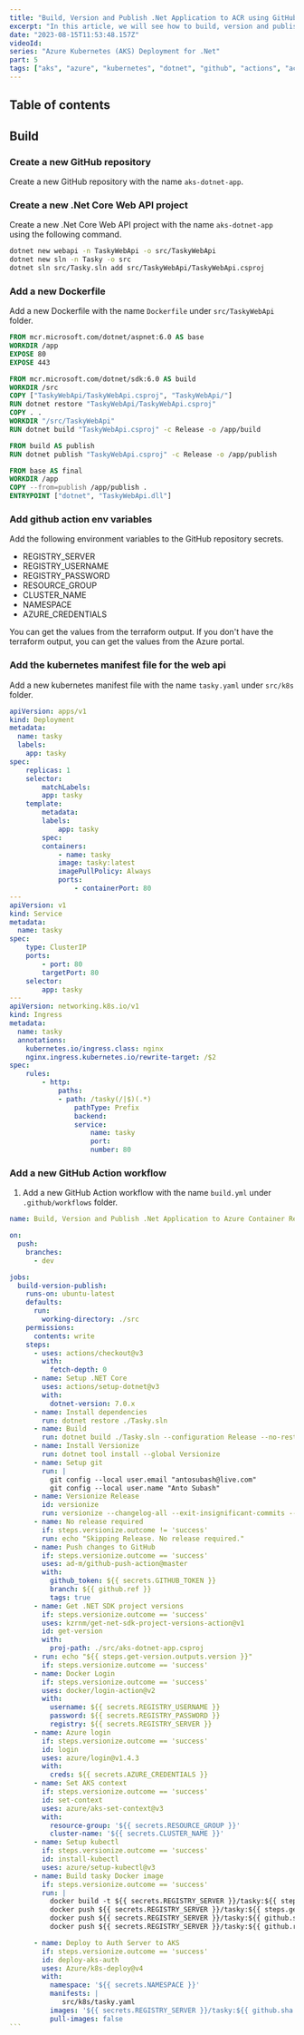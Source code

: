 ```yaml
---
title: "Build, Version and Publish .Net Application to ACR using GitHub Actions"
excerpt: "In this article, we will see how to build, version and publish .Net application to Azure Container Registry (ACR) using GitHub Actions."
date: "2023-08-15T11:53:48.157Z"
videoId:
series: "Azure Kubernetes (AKS) Deployment for .Net"
part: 5
tags: ["aks", "azure", "kubernetes", "dotnet", "github", "actions", "acr"]
---
```


## Table of contents

## Build

### Create a new GitHub repository

Create a new GitHub repository with the name `aks-dotnet-app`.

### Create a new .Net Core Web API project

Create a new .Net Core Web API project with the name `aks-dotnet-app` using the following command.

```bash
dotnet new webapi -n TaskyWebApi -o src/TaskyWebApi
dotnet new sln -n Tasky -o src
dotnet sln src/Tasky.sln add src/TaskyWebApi/TaskyWebApi.csproj
```

### Add a new Dockerfile

Add a new Dockerfile with the name `Dockerfile` under `src/TaskyWebApi` folder.

````dockerfile
FROM mcr.microsoft.com/dotnet/aspnet:6.0 AS base
WORKDIR /app
EXPOSE 80
EXPOSE 443

FROM mcr.microsoft.com/dotnet/sdk:6.0 AS build
WORKDIR /src
COPY ["TaskyWebApi/TaskyWebApi.csproj", "TaskyWebApi/"]
RUN dotnet restore "TaskyWebApi/TaskyWebApi.csproj"
COPY . .
WORKDIR "/src/TaskyWebApi"
RUN dotnet build "TaskyWebApi.csproj" -c Release -o /app/build

FROM build AS publish
RUN dotnet publish "TaskyWebApi.csproj" -c Release -o /app/publish

FROM base AS final
WORKDIR /app
COPY --from=publish /app/publish .
ENTRYPOINT ["dotnet", "TaskyWebApi.dll"]
````

### Add github action env variables

Add the following environment variables to the GitHub repository secrets.

- REGISTRY_SERVER
- REGISTRY_USERNAME
- REGISTRY_PASSWORD
- RESOURCE_GROUP
- CLUSTER_NAME
- NAMESPACE
- AZURE_CREDENTIALS

You can get the values from the terraform output. If you don't have the terraform output, you can get the values from the Azure portal.

### Add the kubernetes manifest file for the web api

Add a new kubernetes manifest file with the name `tasky.yaml` under `src/k8s` folder.

```yaml
apiVersion: apps/v1
kind: Deployment
metadata:
  name: tasky
  labels:
    app: tasky
spec:
    replicas: 1
    selector:
        matchLabels:
        app: tasky
    template:
        metadata:
        labels:
            app: tasky
        spec:
        containers:
            - name: tasky
            image: tasky:latest
            imagePullPolicy: Always
            ports:
                - containerPort: 80
---
apiVersion: v1
kind: Service
metadata:
  name: tasky
spec:
    type: ClusterIP
    ports:
        - port: 80
        targetPort: 80
    selector:
        app: tasky
---
apiVersion: networking.k8s.io/v1
kind: Ingress
metadata:
  name: tasky
  annotations:
    kubernetes.io/ingress.class: nginx
    nginx.ingress.kubernetes.io/rewrite-target: /$2
spec:
    rules:
        - http:
            paths:
            - path: /tasky(/|$)(.*)
                pathType: Prefix
                backend:
                service:
                    name: tasky
                    port:
                    number: 80
```

### Add a new GitHub Action workflow

1. Add a new GitHub Action workflow with the name `build.yml` under `.github/workflows` folder.

````yml
name: Build, Version and Publish .Net Application to Azure Container Registry (ACR)

on:
  push:
    branches:
      - dev

jobs:
  build-version-publish:
    runs-on: ubuntu-latest
    defaults:
      run:
        working-directory: ./src
    permissions:
      contents: write
    steps:
      - uses: actions/checkout@v3
        with:
          fetch-depth: 0
      - name: Setup .NET Core
        uses: actions/setup-dotnet@v3
        with:
          dotnet-version: 7.0.x
      - name: Install dependencies
        run: dotnet restore ./Tasky.sln
      - name: Build
        run: dotnet build ./Tasky.sln --configuration Release --no-restore
      - name: Install Versionize
        run: dotnet tool install --global Versionize
      - name: Setup git
        run: |
          git config --local user.email "antosubash@live.com"
          git config --local user.name "Anto Subash"
      - name: Versionize Release
        id: versionize
        run: versionize --changelog-all --exit-insignificant-commits --pre-release dev
      - name: No release required
        if: steps.versionize.outcome != 'success'
        run: echo "Skipping Release. No release required."
      - name: Push changes to GitHub
        if: steps.versionize.outcome == 'success'
        uses: ad-m/github-push-action@master
        with:
          github_token: ${{ secrets.GITHUB_TOKEN }}
          branch: ${{ github.ref }}
          tags: true
      - name: Get .NET SDK project versions
        if: steps.versionize.outcome == 'success'
        uses: kzrnm/get-net-sdk-project-versions-action@v1
        id: get-version
        with:
          proj-path: ./src/aks-dotnet-app.csproj
      - run: echo "${{ steps.get-version.outputs.version }}"
        if: steps.versionize.outcome == 'success'
      - name: Docker Login
        if: steps.versionize.outcome == 'success'
        uses: docker/login-action@v2
        with:
          username: ${{ secrets.REGISTRY_USERNAME }}
          password: ${{ secrets.REGISTRY_PASSWORD }}
          registry: ${{ secrets.REGISTRY_SERVER }}
      - name: Azure login
        if: steps.versionize.outcome == 'success'
        id: login
        uses: azure/login@v1.4.3
        with:
          creds: ${{ secrets.AZURE_CREDENTIALS }}
      - name: Set AKS context
        if: steps.versionize.outcome == 'success'
        id: set-context
        uses: azure/aks-set-context@v3
        with:
          resource-group: '${{ secrets.RESOURCE_GROUP }}' 
          cluster-name: '${{ secrets.CLUSTER_NAME }}'
      - name: Setup kubectl
        if: steps.versionize.outcome == 'success'
        id: install-kubectl
        uses: azure/setup-kubectl@v3
      - name: Build tasky Docker image
        if: steps.versionize.outcome == 'success'
        run: |
          docker build -t ${{ secrets.REGISTRY_SERVER }}/tasky:${{ steps.get-version.outputs.version }} -t ${{ secrets.REGISTRY_SERVER }}/tasky:${{ github.ref_name }} -t ${{ secrets.REGISTRY_SERVER }}/tasky:${{ github.sha }} -f ./src/Tasky.AuthServer/Dockerfile .
          docker push ${{ secrets.REGISTRY_SERVER }}/tasky:${{ steps.get-version.outputs.version }}
          docker push ${{ secrets.REGISTRY_SERVER }}/tasky:${{ github.sha }}
          docker push ${{ secrets.REGISTRY_SERVER }}/tasky:${{ github.ref_name }}

      - name: Deploy to Auth Server to AKS
        if: steps.versionize.outcome == 'success'
        id: deploy-aks-auth
        uses: Azure/k8s-deploy@v4
        with:
          namespace: '${{ secrets.NAMESPACE }}'
          manifests: |
             src/k8s/tasky.yaml
          images: '${{ secrets.REGISTRY_SERVER }}/tasky:${{ github.sha }}'
          pull-images: false
```


